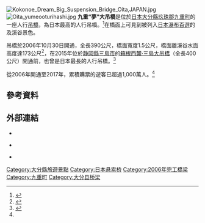 {{coord|33|10|26|N|131|13|36|E|region:JP-44_scale:20000|display=title}}
[[File:Kokonoe_Dream_Big_Suspension_Bridge_Oita,JAPAN.jpg|thumb]]
[[File:Oita_yumeooturihashi.jpg|thumb]]
'''九重“夢”大吊橋'''是位於[[日本|日本]][[大分縣|大分縣]][[玖珠郡|玖珠郡]][[九重町|九重町]]的一座人行[[吊橋|吊橋]]，為日本最高的人行吊橋。<ref>{{Cite news| url=http://mainichi.jp/articles/20150606/ddl/k44/040/374000c| title=九重“夢”大吊橋 入場者９００万人達成　静岡にライバル「三島大吊橋」も意識？| publisher=[[毎日新聞|毎日新聞]]| date=2015-06-06| accessdate=2016-01-08| language=ja| author=楢原義則| deadurl=yes| archiveurl=https://archive.is/20160108034544/http://mainichi.jp/articles/20150606/ddl/k44/040/374000c| archivedate=2016-01-08}}</ref>在橋面上可見到被列入[[日本瀑布百選|日本瀑布百選]]的{{tsl|ja|震動の滝|震動瀑布}}及{{tsl|ja|九醉渓|九醉溪}}溪谷景色。

吊橋於2006年10月30日開通，全長390公尺，橋面寬度1.5公尺，橋面離溪谷水面高度達173公尺<ref name="summary">{{Cite web| url=http://www.yumeooturihashi.com/summary.html| title=概要| publisher=九重“夢”大吊橋管理中心| accessdate=2016-01-08| language=ja| archive-date=2016-01-05| archive-url=https://web.archive.org/web/20160105071642/http://www.yumeooturihashi.com/summary.html| dead-url=no}}</ref>，在2015年位於[[静岡縣|静岡縣]][[三島市|三島市]]的[[箱根西麓·三島大吊橋|箱根西麓·三島大吊橋]]（全長400公尺）開通前，也曾是日本最長的人行吊橋。<ref>{{Cite news| url=http://mainichi.jp/articles/20151208/dde/001/040/058000c| title=箱根西麓・三島大吊橋 絶景、日本一の歩行者用つり橋　静岡・三島| publisher=毎日新聞| date=2015-12-08| accessdate=2016-01-08| language=ja| author=垂水友里香| archive-date=2019-02-21| archive-url=https://web.archive.org/web/20190221125433/http://mainichi.jp/articles/20151208/dde/001/040/058000c| dead-url=no}}</ref>

從2006年開通至2017年，累積購票的遊客已超過1,000萬人。<ref name="summary"/>

== 參考資料 ==
{{Reflist}}

== 外部連結 ==
{{Commons category|Kokonoe Yume Suspension Bridge}}
* {{Ja}}{{Official website|http://www.yumeooturihashi.com/}}
* {{Zh-tw}} {{Official website|http://www.yumeooturihashi.com/twn/}}
* {{Zh-cn}} {{Official website|http://www.yumeooturihashi.com/chn/}}

{{DEFAULTSORT:Kokonoe Yume}}
[[Category:大分縣旅遊景點|Category:大分縣旅遊景點]]
[[Category:日本悬索桥|Category:日本悬索桥]]
[[Category:2006年完工橋梁|Category:2006年完工橋梁]]
[[Category:九重町|Category:九重町]]
[[Category:大分县桥梁|Category:大分县桥梁]]